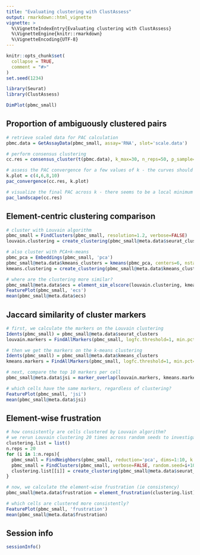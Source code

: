 ```yaml
---
title: "Evaluating clustering with ClustAssess"
output: rmarkdown::html_vignette
vignette: >
  %\VignetteIndexEntry{Evaluating clustering with ClustAssess}
  %\VignetteEngine{knitr::rmarkdown}
  %\VignetteEncoding{UTF-8}
---
```


```r
knitr::opts_chunk$set(
  collapse = TRUE,
  comment = "#>"
)
set.seed(1234)
```

```r
library(Seurat)
library(ClustAssess)

DimPlot(pbmc_small)
```


## Proportion of ambiguously clustered pairs
```r
# retrieve scaled data for PAC calculation
pbmc.data = GetAssayData(pbmc_small, assay='RNA', slot='scale.data')

# perform consensus clustering
cc.res = consensus_cluster(t(pbmc.data), k_max=30, n_reps=50, p_sample=0.8, p_feature=0.8)

# assess the PAC convergence for a few values of k - the curves should have evened out
k.plot = c(4,6,8,10)
pac_convergence(cc.res, k.plot)

# visualize the final PAC across k - there seems to be a local minimum at k=6, indicating that 6 clusters leads to a more stable clustering of the data than nearby values of k
pac_landscape(cc.res)
```

## Element-centric clustering comparison
```r
# cluster with Louvain algorithm
pbmc_small = FindClusters(pbmc_small, resolution=1.2, verbose=FALSE)
louvain.clustering = create_clustering(pbmc_small@meta.data$seurat_clusters)

# also cluster with PCA+k-means
pbmc_pca = Embeddings(pbmc_small, 'pca')
pbmc_small@meta.data$kmeans_clusters = kmeans(pbmc_pca, centers=6, nstart=10, iter.max=1e3)$cluster
kmeans.clustering = create_clustering(pbmc_small@meta.data$kmeans_clusters)

# where are the clustering more similar?
pbmc_small@meta.data$ecs = element_sim_elscore(louvain.clustering, kmeans.clustering)
FeaturePlot(pbmc_small, 'ecs')
mean(pbmc_small@meta.data$ecs)
```

## Jaccard similarity of cluster markers
```r
# first, we calculate the markers on the Louvain clustering
Idents(pbmc_small) = pbmc_small@meta.data$seurat_clusters
louvain.markers = FindAllMarkers(pbmc_small, logfc.threshold=1, min.pct=0.0, test.use='roc', verbose=FALSE)

# then we get the markers on the k-means clustering
Idents(pbmc_small) = pbmc_small@meta.data$kmeans_clusters
kmeans.markers = FindAllMarkers(pbmc_small, logfc.threshold=1, min.pct=0.0, test.use='roc', verbose=FALSE)

# next, compare the top 10 markers per cell
pbmc_small@meta.data$jsi = marker_overlap(louvain.markers, kmeans.markers, pbmc_small@meta.data$seurat_clusters, pbmc_small@meta.data$kmeans_clusters, n=10, rank_by='power')

# which cells have the same markers, regardless of clustering?
FeaturePlot(pbmc_small, 'jsi')
mean(pbmc_small@meta.data$jsi)
```


## Element-wise frustration
```r
# how consistently are cells clustered by Louvain algorithm?
# we rerun Louvain clustering 20 times across random seeds to investigate
clustering.list = list()
n.reps = 20
for (i in 1:n.reps){
  pbmc_small = FindNeighbors(pbmc_small, reduction='pca', dims=1:10, k.param=20, verbose=FALSE, force.recalc=TRUE)
  pbmc_small = FindClusters(pbmc_small, verbose=FALSE, random.seed=i+1000)
  clustering.list[[i]] = create_clustering(pbmc_small@meta.data$seurat_clusters)
}

# now, we calculate the element-wise frustration (ie consistency)
pbmc_small@meta.data$frustration = element_frustration(clustering.list)

# which cells are clustered more consistently?
FeaturePlot(pbmc_small, 'frustration')
mean(pbmc_small@meta.data$frustration)
```

## Session info
```r
sessionInfo()
```

